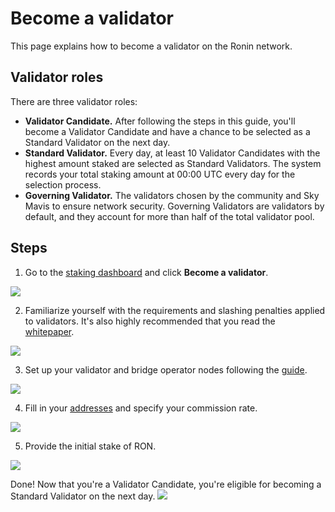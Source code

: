 
# Become a validator

This page explains how to become a validator on the Ronin network.

## Validator roles

There are three validator roles:
* **Validator Candidate.** After following the steps in this guide, you'll become a Validator Candidate and have a chance to be selected as a Standard Validator on the next day.
* **Standard Validator.** Every day, at least 10 Validator Candidates with the highest amount staked are selected as Standard Validators. The system records your total staking amount at 00:00 UTC every day for the selection process. 
* **Governing Validator.** The validators chosen by the community and Sky Mavis to ensure network security. Governing Validators are validators by default, and they account for more than half of the total validator pool.

## Steps

1. Go to the [staking dashboard](https://saigon-staking.roninchain.com/) and click **Become a validator**. 
<img src={becomeValidator} width={1280} />

2. Familiarize yourself with the requirements and slashing penalties applied to validators. It's also highly recommended that you read the [whitepaper](../intro/whitepaper.md).
<img src={valOnboardingStepOne} width={1280} />

3. Set up your validator and bridge operator nodes following the [guide](setup.md).
<img src={valOnboardingStepTwo} width={1280} />

4. Fill in your [addresses](view-profile) and specify your commission rate.
<img src={valOnboardingStepThree} width={1280} />

5. Provide the initial stake of RON.
<img src={valOnboardingStepFour} width={1280} />

Done! Now that you're a Validator Candidate, you're eligible for becoming a Standard Validator on the next day.
<img src={valOnboardingStepFive} width={1280} />